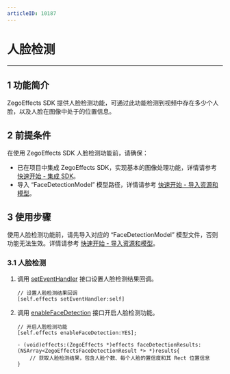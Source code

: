 ```yaml
---
articleID: 10187
---
```


# 人脸检测

- - -

## 1 功能简介

ZegoEffects SDK 提供人脸检测功能，可通过此功能检测到视频中存在多少个人脸，以及人脸在图像中处于的位置信息。


## 2 前提条件

在使用 ZegoEffects SDK 人脸检测功能前，请确保：

- 已在项目中集成 ZegoEffects SDK，实现基本的图像处理功能，详情请参考 [快速开始 - 集成 SDK](!Quick_Starts/Integration)。
- 导入 “FaceDetectionModel” 模型路径，详情请参考 [快速开始 - 导入资源和模型](!Quick_Starts/Import_Resources#2)。



## 3 使用步骤


<Warning title="Warning">

使用人脸检测功能前，请先导入对应的 “FaceDetectionModel” 模型文件，否则功能无法生效。详情请参考 [快速开始 - 导入资源和模型](!Quick_Starts/Import_Resources)。
</Warning>


### 3.1 人脸检测

1. 调用 [setEventHandler](@setEventHandler) 接口设置人脸检测结果回调。

    ```objc
    // 设置人脸检测结果回调
    [self.effects setEventHandler:self]
    ```

2. 调用 [enableFaceDetection](@enableFaceDetection) 接口开启人脸检测功能。

    ```objc
    // 开启人脸检测功能
    [self.effects enableFaceDetection:YES];

    - (void)effects:(ZegoEffects *)effects faceDetectionResults:(NSArray<ZegoEffectsFaceDetectionResult *> *)results{  
        // 获取人脸检测结果，包含人脸个数、每个人脸的置信度和其 Rect 位置信息
    }
    ```

